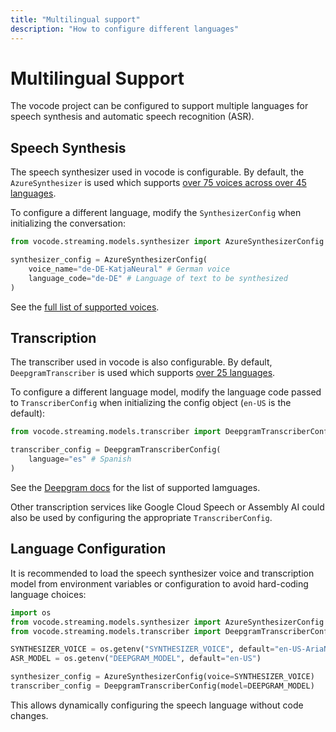 ```yaml
---
title: "Multilingual support"
description: "How to configure different languages"
---
```


# Multilingual Support

The vocode project can be configured to support multiple languages for speech synthesis and automatic speech recognition (ASR).

## Speech Synthesis

The speech synthesizer used in vocode is configurable. By default, the `AzureSynthesizer` is used which supports [over 75 voices across over 45 languages](https://docs.microsoft.com/en-us/azure/cognitive-services/speech-service/language-support?tabs=tts).

To configure a different language, modify the `SynthesizerConfig` when initializing the conversation:

```python
from vocode.streaming.models.synthesizer import AzureSynthesizerConfig

synthesizer_config = AzureSynthesizerConfig(
    voice_name="de-DE-KatjaNeural" # German voice
    language_code="de-DE" # Language of text to be synthesized
)
```

See the [full list of supported voices](https://docs.microsoft.com/en-us/azure/cognitive-services/speech-service/language-support?tabs=tts).

## Transcription

The transcriber used in vocode is also configurable. By default, `DeepgramTranscriber` is used which supports [over 25 languages](https://developers.deepgram.com/docs/languages-overview).

To configure a different language model, modify the language code passed to `TranscriberConfig` when initializing the config object (`en-US` is the default):

```python
from vocode.streaming.models.transcriber import DeepgramTranscriberConfig

transcriber_config = DeepgramTranscriberConfig(
    language="es" # Spanish
)
```

See the [Deepgram docs](https://developers.deepgram.com/docs/languages-overview) for the list of supported lamguages.

Other transcription services like Google Cloud Speech or Assembly AI could also be used by configuring the appropriate `TranscriberConfig`.

## Language Configuration

It is recommended to load the speech synthesizer voice and transcription model from environment variables or configuration to avoid hard-coding language choices:

```python
import os
from vocode.streaming.models.synthesizer import AzureSynthesizerConfig
from vocode.streaming.models.transcriber import DeepgramTranscriberConfig

SYNTHESIZER_VOICE = os.getenv("SYNTHESIZER_VOICE", default="en-US-AriaNeural")
ASR_MODEL = os.getenv("DEEPGRAM_MODEL", default="en-US")

synthesizer_config = AzureSynthesizerConfig(voice=SYNTHESIZER_VOICE)
transcriber_config = DeepgramTranscriberConfig(model=DEEPGRAM_MODEL)
```

This allows dynamically configuring the speech language without code changes.
